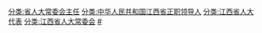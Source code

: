 [[分类:省人大常委会主任|分类:省人大常委会主任]]
[[分类:中华人民共和国江西省正职领导人|分类:中华人民共和国江西省正职领导人]]
[[分类:江西省人大代表|分类:江西省人大代表]]
[[分类:江西省人大常委会|分类:江西省人大常委会]]
[[分类:江西省各级人大常委会主任|#]]